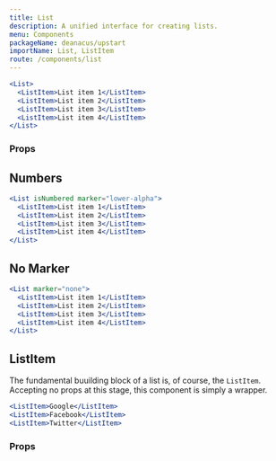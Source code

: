 ```yaml
---
title: List
description: A unified interface for creating lists.
menu: Components
packageName: deanacus/upstart
importName: List, ListItem
route: /components/list
---
```



```jsx
<List>
  <ListItem>List item 1</ListItem>
  <ListItem>List item 2</ListItem>
  <ListItem>List item 3</ListItem>
  <ListItem>List item 4</ListItem>
</List>
```

### Props

<PropsTable component={List} />

## Numbers

```jsx
<List isNumbered marker="lower-alpha">
  <ListItem>List item 1</ListItem>
  <ListItem>List item 2</ListItem>
  <ListItem>List item 3</ListItem>
  <ListItem>List item 4</ListItem>
</List>
```

## No Marker

```jsx
<List marker="none">
  <ListItem>List item 1</ListItem>
  <ListItem>List item 2</ListItem>
  <ListItem>List item 3</ListItem>
  <ListItem>List item 4</ListItem>
</List>
```

## ListItem

The fundamental buuilding block of a list is, of course, the `ListItem`.
Accepting no props at this stage, this component is simply a wrapper.

```jsx
<ListItem>Google</ListItem>
<ListItem>Facebook</ListItem>
<ListItem>Twitter</ListItem>
```

### Props

<PropsTable component={ListItem} />

